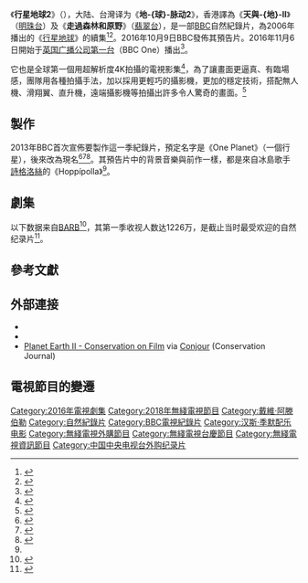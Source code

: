 {{TA|T=zh:天與地II;zh-hans:地球脉动2;zh-hk:天與地II;zh-tw:地球脈動2;}}
{{Infobox television
| show_name            = 天與地II<br>Planet Earth II
| image                =
| caption              = 
| genre                = [[自然紀錄片|自然紀錄片]]
| writer               =
| director             =
| presenter            = 
| narrated             = [[大衛·愛登堡|大衛·愛登堡]]（英國）<br />[[苗僑偉|苗僑偉]]（天-{與}-地II）（香港）（明珠台）<br />[[張炳強|張炳強]]（天與-{地}-II 製作日誌/走過森林和原野 製作日誌）（香港）（明珠台）<br />[[洪永城|洪永城]]、[[黃翠如|黃翠如]]（走過森林和原野）（香港）（翡翠台）<br /> [[黃志成|黃志成]]（香港）（得利影視影碟版本） <br /> 武文（中国大陆）
| composer             = {{Plainlist|
* [[漢斯·季默|漢斯·季默]]
* Jasha Klebe
* Jacob Shea
}}
| country              = 英國
| language             = 英語
| num_episodes         = 6
| executive_producer   = Mike Gunton, Tom Hugh-Jones, Nick Debono
| producer             = Justin Anderson, Liz White, Emma Napper, Chadden Hunter, Fredi Devas, Ed Charles
| cinematography       = 
| location             = 全球
| runtime              = 50分鐘
| company              = {{Plainlist|
* [[英国广播公司自然历史部|英国广播公司自然历史部]]
* [[英国广播公司美国台|BBC America]]
* [[德国电视二台|ZDF]]
* [[法国电视台|France Télévisions]]
* [[腾讯视频|腾讯视频]]
}}
| channel              = {{Plainlist|
* [[英国广播公司第一台|BBC One]]（高标清同步）
}}
| picture_format       = {{Plainlist|
* [[576i|576i]]
* [[1080i|1080i]]
* [[4K_UHD|4K UHD]]
}}
| audio_format         = 
| first_aired          = 
| last_aired           = 
| preceded_by          = 
| followed_by          = 
| related              = [[行星地球|行星地球]]
| website              = http://www.bbc.co.uk/programmes/p02544td
| website_title        = 
| show_name_zh-cn     = -{地球脉动2}-
| show_name_zh-tw     = -{地球脈動2}-
| show_name_zh-hk     = -{天與地II}-（[[明珠台|明珠台]]）<br>-{走過森林和原野}-（[[翡翠台|翡翠台]]）
}}
《'''行星地球2'''》（{{lang-en|'''Planet Earth II'''}}），大陆、台灣译为《'''地-{球}-脉动2'''》，香港譯為《'''天與-{地}-II'''》（[[明珠台|明珠台]]）及《'''走過森林和原野'''》（[[翡翠台|翡翠台]]），是一部[[BBC|BBC]]自然紀錄片，為2006年播出的《[[行星地球|行星地球]]》的續集<ref>{{cite news |last=Barra |first=Leo |url=http://variety.com/2016/tv/global/david-attenborough-bbc-planet-earth-ii-1201711576/ |title=David Attenborough to Narrate BBC Documentary Series 'Planet Earth II' |work=[[Variety_(magazine)|Variety]] |date=22 February 2016 |accessdate=24 April 2016 |archive-date=2021-02-20 |archive-url=https://web.archive.org/web/20210220102955/https://variety.com/2016/tv/global/david-attenborough-bbc-planet-earth-ii-1201711576/ |dead-url=no }}</ref><ref>{{cite news |last=Hurley |first=Laura |url=http://www.cinemablend.com/television/Planet-Earth-2-Happening-Here-What-We-Know-120027.html |title=Planet Earth 2 Is Happening, Here's What We Know |work=CinemaBlend.com |date=22 February 2016 |accessdate=24 April 2016 |archive-date=2017-09-12 |archive-url=https://web.archive.org/web/20170912192644/http://www.cinemablend.com/television/Planet-Earth-2-Happening-Here-What-We-Know-120027.html |dead-url=no }}</ref>。2016年10月9日BBC發佈其預告片。2016年11月6日開始于[[英国广播公司第一台|英国广播公司第一台]]（BBC One）播出<ref name=PEII2016>{{cite web|url=http://www.bbc.co.uk/mediacentre/latestnews/2016/planet-earth-hoppipolla|title=Sigur Rós rework Hoppipolla for the BBC's Planet Earth II trailer|publisher=BBC Media Centre|accessdate=11 October 2016|archive-date=2020-11-20|archive-url=https://web.archive.org/web/20201120230743/https://www.bbc.co.uk/mediacentre/latestnews/2016/planet-earth-hoppipolla|dead-url=no}}</ref>。

它也是全球第一個用超解析度4K拍攝的電視影集<ref>{{Cite web
|URL= 
https://www.engadget.com/2016/02/23/bbc-planet-earth-2-4k/
|title= 
BBC captures nature in 4K for 'Planet Earth II'
|access-date= 
2016-11-24
|archive-date= 
2019-04-28
|archive-url= 
https://web.archive.org/web/20190428050536/https://www.engadget.com/2016/02/23/bbc-planet-earth-2-4k/
|dead-url= 
no
}}</ref>，為了讓畫面更逼真、有臨場感，團隊用各種拍攝手法，加以採用更輕巧的攝影機，更加的穩定技術，搭配無人機、滑翔翼、直升機，遠端攝影機等拍攝出許多令人驚奇的畫面。<ref>{{Cite web
|URL= 
http://www.bbc.co.uk/mediacentre/latestnews/2016/planet-earth-two
|title= 
Sir David Attenborough to present brand new landmark natural history series for BBC One
|access-date= 
2016-10-18
|archive-date= 
2021-01-24
|archive-url= 
https://web.archive.org/web/20210124170723/https://www.bbc.co.uk/mediacentre/latestnews/2016/planet-earth-two
|dead-url= 
no
}}</ref>

==製作==
2013年BBC首次宣佈要製作這一季紀錄片，預定名字是《One Planet》（一個行星），後來改為現名<ref>{{cite web|url=http://www.bbc.com/news/entertainment-arts-24207865|title=BBC commissions Blue Planet follow up|publisher=BBC News|access-date=2016-10-18|archive-date=2020-04-07|archive-url=https://web.archive.org/web/20200407161330/https://www.bbc.com/news/entertainment-arts-24207865|dead-url=no}}</ref><ref>{{cite web|url=http://realscreen.com/2014/04/08/miptv-14-zdf-to-coproduce-bbc-series-one-planet/|title=MIPTV '14: ZDF to coproduce BBC series 'One Planet'|publisher=Realscreen|access-date=2016-10-18|archive-date=2019-12-21|archive-url=https://web.archive.org/web/20191221151040/http://realscreen.com/2014/04/08/miptv-14-zdf-to-coproduce-bbc-series-one-planet/|dead-url=no}}</ref><ref>{{cite web|url=http://www.bbc.co.uk/mediacentre/latestnews/2016/planet-earth-two|title=Sir David Attenborough to present brand new landmark natural history series for BBC One|publisher=BBC Media Centre|access-date=2016-10-18|archive-date=2021-01-24|archive-url=https://web.archive.org/web/20210124170723/https://www.bbc.co.uk/mediacentre/latestnews/2016/planet-earth-two|dead-url=no}}</ref>。其預告片中的背景音樂與前作一樣，都是來自冰島歌手[[詩格洛絲|詩格洛絲]]的《Hoppípolla》<ref name=PEII2016/>。
==劇集==
以下数据来自[[BARB|BARB]]<ref>{{cite web|url=http://www.barb.co.uk/whats-new/weekly-top-30?_s=4|title=Weekly Top 30 Programmes|publisher=[[Broadcasters'_Audience_Research_Board|Broadcasters' Audience Research Board]]|accessdate=14 November 2016|archive-date=2016-03-06|archive-url=https://web.archive.org/web/20160306031324/http://www.barb.co.uk/whats-new/weekly-top-30?_s=4|dead-url=no}}</ref>，其第一季收视人数达1226万，是截止当时最受欢迎的自然纪录片<ref>{{cite web |title=David Attenborough's Planet Earth II becomes most-watched nature show |url=http://www.telegraph.co.uk/news/2016/11/14/david-attenboroughs-planet-earth-ii-becomes-most-watched-nature/ |newspaper=The Daily Telegraph |date=14 November 2016 |accessdate=2016-11-14 |archive-date=2020-11-25 |archive-url=https://web.archive.org/web/20201125191504/https://www.telegraph.co.uk/news/2016/11/14/david-attenboroughs-planet-earth-ii-becomes-most-watched-nature/ |dead-url=no }}</ref>。

{{Episode table
|background = #00B050
|overall    = 5
|title      = 53
|airdate    = 13
|viewers    = 10
|country    = 英国
|episodes   = 
{{Episode list
 |EpisodeNumber   = 1
 |Title           = 島嶼（Islands）
 |OriginalAirDate = {{Start date|2016|11|06|df=y}}<ref>{{cite web|url=http://www.bbc.co.uk/programmes/p048sflc|title=BBC One - Planet Earth II, Islands|publisher=BBC|accessdate=30 October 2016|archive-date=2020-11-05|archive-url=https://web.archive.org/web/20201105054935/https://www.bbc.co.uk/programmes/p048sflc|dead-url=no}}</ref>
 |Viewers         = 12.60
 |ShortSummary    = 
 |LineColor       = #00B050
}}
{{Episode list
 |EpisodeNumber   = 2
 |Title           =山脈（Mountains）
 |OriginalAirDate = {{Start date|2016|11|13|df=y}}<ref>{{cite web|url=http://www.bbc.co.uk/programmes/b08397lq|title=BBC One - Planet Earth II, Mountains|publisher=BBC|accessdate=4 November 2016|archive-date=2021-02-17|archive-url=https://web.archive.org/web/20210217220620/https://www.bbc.co.uk/programmes/b08397lq|dead-url=no}}</ref>
 |Viewers         = 13.40
 |ShortSummary    = 
 |LineColor       = #00B050
}}
{{Episode list
 |EpisodeNumber   = 3
 |Title           =叢林（Jungles）
 |OriginalAirDate = {{Start date|2016|11|20|df=y}}<ref>{{cite web|url=http://www.bbc.co.uk/mediacentre/proginfo/2016/47/planet-earth-ii|title=Planet Earth II - Jungles|publisher=BBC Media Centre|accessdate=3 November 2016}}</ref>
 |Viewers         = 11.60
 |ShortSummary    = 
 |LineColor       = #00B050
}}
{{Episode list
 |EpisodeNumber   = 4
 |Title           = 沙漠（Deserts）
 |OriginalAirDate = {{Start date|2016|11|27|df=y}}
 |Viewers         = 11.88
 |ShortSummary    = 
 |LineColor       = #00B050
}}
{{Episode list
 |EpisodeNumber   = 5
 |Title           = 草原（Grasslands）
 |OriginalAirDate = {{Start date|2016|12|04|df=y}}
 |Viewers         = 11.54
 |ShortSummary    = 
 |LineColor       = #00B050
}}
{{Episode list
 |EpisodeNumber   = 6
 |Title           = 城市（Cities）
 |OriginalAirDate = {{Start date|2016|12|11|df=y}}
 |Viewers         = 11.10
 |ShortSummary    = 
 |LineColor       = #00B050
}}
{{Episode list
 |EpisodeNumber   = 选集
 |Title           = 奇妙世界（A World of Wonder）
 |OriginalAirDate = {{Start date|2017|01|01|df=y}}<ref>{{cite web|url=http://www.bbc.co.uk/programmes/b087y9wf|title=BBC One - Planet Earth II, A World of Wonder|accessdate=12 December 2016|archive-date=2019-12-21|archive-url=https://web.archive.org/web/20191221183612/https://www.bbc.co.uk/programmes/b087y9wf|dead-url=no}}</ref>
 |Viewers         = 12.02
 |ShortSummary    = 
 |LineColor       = #00B050
}}
}}

==參考文獻==
{{reflist|30em}}

==外部連接==
*{{BBC programme|p02544td}}
*{{IMDb title|5491994}}
*[http://conservationjournal.world/editorial/planet-earth-ii-conservation-on-film/ Planet Earth II - Conservation on Film] {{Wayback|url=http://conservationjournal.world/editorial/planet-earth-ii-conservation-on-film/ |date=20180905101848 }} via [http://conservationjournal.world/ Conjour] {{Wayback|url=http://conservationjournal.world/ |date=20180825115215 }} (Conservation Journal)

==電視節目的變遷==

{{電視節目的變遷
|電視台={{HK}}[[無綫電視|無綫電視]][[明珠台|明珠台]]
|播放檔次=星期二 21:30/21:35-22:30/22:35 時段
|節目名稱=台慶鉅獻︰天與地II<br/>（2017.10.24 - 2017.11.28）<br/>↓<br/>台慶鉅獻︰天與地II 製作日誌<br/>（2017.12.05）
|上一節目=[[明珠絕色：高山生命力|明珠絕色：高山生命力]]<br/>（2017.10.03 - 2017.10.17）
|下一節目=[[明珠絕色：野性斯里蘭卡|明珠絕色：野性斯里蘭卡]]<br/>（2017.12.12 - 2017.12.26）
}}

{{電視節目的變遷
|電視台={{HK}}[[無綫電視|無綫電視]][[翡翠台|翡翠台]]
|播放檔次=星期一至五 22:30-23:00 時段
|節目名稱=走過森林和原野<br/>（第1-10集）<br/>（2018.04.23 - 2018.05.04）
|上一節目=[[蝸居宅急變|蝸居宅急變]]<br/>（2018.04.16 - 2018.04.20）
|下一節目=[[食好D_食平D|食好D 食平D]]（第一輯）<br/>（2018.05.07 - 2018.06.15）
|2電視台={{HK}}[[無綫電視|無綫電視]][[翡翠台|翡翠台]]
|2播放檔次=星期日 22:30-23:30
|2節目名稱=走過森林和原野<br/>（第11-12集）<br/>（2018.05.06）
|2上一節目=[[1+1的深情|1+1的深情]]<br/><small>（22:30-23:00）</small><br/>（2018.02.11－2018.04.29）<hr>[[深夜美食團|深夜美食團]]<br/>（第1-10集）<br/><small>（23:00-23:30）</small><br/>（2018.02.11－2018.04.29）
|2下一節目=[[深夜美食團|深夜美食團]] 真的愛我媽<br/><small>（22:30-23:30）</small><br/>（2018.05.13）
|3電視台={{HK}}[[無綫電視|無綫電視]][[翡翠台|翡翠台]]
|3播放檔次=星期日 23:50-00:55
|3節目名稱=走過森林和原野 製作日誌<br/>（2018.05.06）
|3上一節目=[[刑事偵緝檔案II|刑事偵緝檔案II]]<br/>（第1-24集）<br/>（2018.04.12 - 2018.05.05）
|3下一節目=[[刑事偵緝檔案II|刑事偵緝檔案II]]<br/>（第25-40集）<br/>（2018.05.07 - 2018.05.22）
}}

{{BBC Natural History Unit}}

[[Category:2016年電視劇集|Category:2016年電視劇集]]
[[Category:2018年無綫電視節目|Category:2018年無綫電視節目]]
[[Category:戴維·阿滕伯勒|Category:戴維·阿滕伯勒]]
[[Category:自然紀錄片|Category:自然紀錄片]]
[[Category:BBC電視紀錄片|Category:BBC電視紀錄片]]
[[Category:汉斯·季默配乐电影|Category:汉斯·季默配乐电影]]
[[Category:無綫電視外購節目|Category:無綫電視外購節目]]
[[Category:無綫電視台慶節目|Category:無綫電視台慶節目]]
[[Category:無綫電視資訊節目|Category:無綫電視資訊節目]]
[[Category:中国中央电视台外购纪录片|Category:中国中央电视台外购纪录片]]